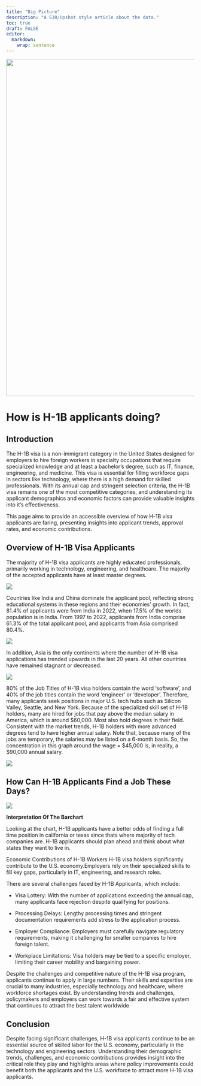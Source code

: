 ```yaml
---
title: "Big Picture"
description: "A 538/Upshot style article about the data."
toc: true
draft: FALSE
editor: 
  markdown: 
    wrap: sentence
---
```


![](images/h1b.png){width="900"}

# How is H-1B applicants doing?

## Introduction

The H-1B visa is a non-immigrant category in the United States designed for employers to hire foreign workers in specialty occupations that require specialized knowledge and at least a bachelor's degree, such as IT, finance, engineering, and medicine. This visa is essential for filling workforce gaps in sectors like technology, where there is a high demand for skilled professionals. With its annual cap and stringent selection criteria, the H-1B visa remains one of the most competitive categories, and understanding its applicant demographics and economic factors can provide valuable insights into it's effectiveness.

This page aims to provide an accessible overview of how H-1B visa applicants are faring, presenting insights into applicant trends, approval rates, and economic contributions.

## Overview of H-1B Visa Applicants

The majority of H-1B visa applicants are highly educated professionals, primarily working in technology, engineering, and healthcare.
The majority of the accepted applicants have at least master degrees.

![](images/education.png)

Countries like India and China dominate the applicant pool, reflecting strong educational systems in these regions and their economies’ growth.
In fact, 81.4% of applicants were from India in 2022, when 17.5% of the worlds population is in India.
From 1997 to 2022, applicants from India comprise 61.3% of the total applicant pool, and applicants from Asia comprised 80.4%.


![](images/GeoVis_2022.png)

In addition, Asia is the only continents where the number of H-1B visa applications has trended upwards in the last 20 years.
All other countries have remained stagnant or decreased.


![](images/Continent_Year_Normalized.png)

80% of the Job Titles of H-1B visa holders contain the word 'software', and 40% of the job titles contain the word 'engineer' or 'developer'.
Therefore, many applicants seek positions in major U.S. tech hubs such as Silicon Valley, Seattle, and New York.
Because of the specialized skill set of H-1B holders, many are hired for jobs that pay above the median salary in America, which is around \$60,000.
Most also hold degrees in their field.
Consistent with the market trends, H-1B holders with more advanced degrees tend to have higher annual salary.
Note that, because many of the jobs are temporary, the salaries may be listed on a 6-month basis.
So, the concentration in this graph around the wage = \$45,000 is, in reality, a \$90,000 annual salary.


![](images/medianwage.png)

## How Can H-1B Applicants Find a Job These Days?


![](images/Applications_by_State.png)

**Interpretation Of The Barchart**

Looking at the chart, H-1B applicants have a better odds of finding a full time position in california or texas since thats where majority of tech companies are.
H-1B applicants should plan ahead and think about what states they want to live in.

Economic Contributions of H-1B Workers H-1B visa holders significantly contribute to the U.S. economy.Employers rely on their specialized skills to fill key gaps, particularly in IT, engineering, and research roles.

There are several challenges faced by H-1B Applicants, which include:

* Visa Lottery: With the number of applications exceeding the annual cap, many applicants face rejection despite qualifying for positions.

* Processing Delays: Lengthy processing times and stringent documentation requirements add stress to the application process.

* Employer Compliance: Employers must carefully navigate regulatory requirements, making it challenging for smaller companies to hire foreign talent.

* Workplace Limitations: Visa holders may be tied to a specific employer, limiting their career mobility and bargaining power.

Despite the challenges and competitive nature of the H-1B visa program, applicants continue to apply in large numbers. Their skills and expertise are crucial to many industries, especially technology and healthcare, where workforce shortages exist. By understanding trends and challenges, policymakers and employers can work towards a fair and effective system that continues to attract the best talent worldwide

## Conclusion

Despite facing significant challenges, H-1B visa applicants continue to be an essential source of skilled labor for the U.S. economy, particularly in the technology and engineering sectors.
Understanding their demographic trends, challenges, and economic contributions provides insight into the critical role they play and highlights areas where policy improvements could benefit both the applicants and the U.S. workforce to attract more H-1B visa applicants.

